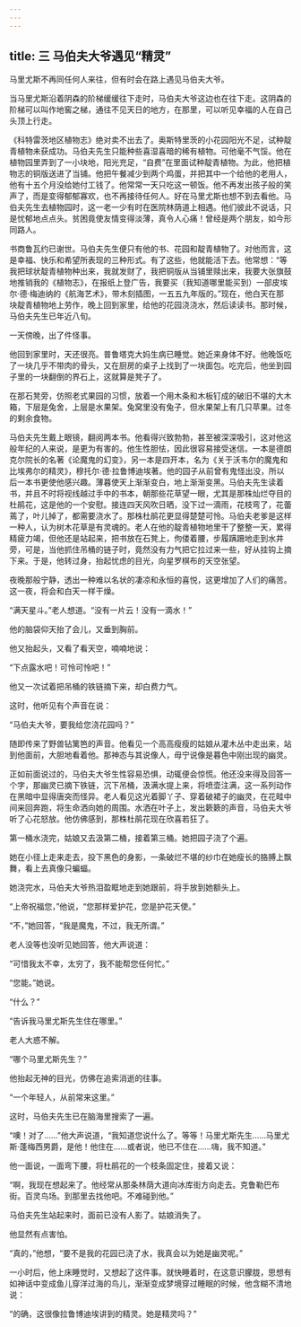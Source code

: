 ```yaml
---
---
---
```

title: 三 马伯夫大爷遇见“精灵”
---




马里尤斯不再同任何人来往，但有时会在路上遇见马伯夫大爷。

当马里尤斯沿着阴森的阶梯缓缓往下走时，马伯夫大爷这边也在往下走。这阴森的阶梯可以叫作地窖之梯，通往不见天日的地方，在那里，可以听见幸福的人在自己头顶上行走。

《科特雷茨地区植物志》绝对卖不出去了。奥斯特里茨的小花园阳光不足，试种靛青植物未获成功。马伯夫先生只能种些喜湿喜暗的稀有植物。可他毫不气馁。他在植物园里弄到了一小块地，阳光充足，“自费”在里面试种靛青植物。为此，他把植物志的铜版送进了当铺。他把午餐减少到两个鸡蛋，并把其中一个给他的老用人，他有十五个月没给她付工钱了。他常常一天只吃这一顿饭。他不再发出孩子般的笑声了，而是变得郁郁寡欢，也不再接待任何人。好在马里尤斯也想不到去看他。马伯夫先生去植物园时，这一老一少有时在医院林荫道上相遇。他们彼此不说话，只是忧郁地点点头。贫困竟使友情变得淡薄，真令人心痛！曾经是两个朋友，如今形同路人。

书商鲁瓦约已谢世。马伯夫先生便只有他的书、花园和靛青植物了。对他而言，这是幸福、快乐和希望所表现的三种形式。有了这些，他就能活下去。他常想：“等我把球状靛青植物种出来，我就发财了，我把铜版从当铺里赎出来，我要大张旗鼓地推销我的《植物志》，在报纸上登广告，我要买（我知道哪里能买到）一部皮埃尔·德·梅迪纳的《航海艺术》，带木刻插图，一五五九年版的。”现在，他白天在那块靛青植物地上劳作，晚上回到家里，给他的花园浇浇水，然后读读书。那时候，马伯夫先生已年近八旬。

一天傍晚，出了件怪事。

他回到家里时，天还很亮。普鲁塔克大妈生病已睡觉。她近来身体不好。他晚饭吃了一块几乎不带肉的骨头，又在厨房的桌子上找到了一块面包。吃完后，他坐到园子里的一块翻倒的界石上，这就算是凳子了。

在那石凳旁，仿照老式果园的习惯，放着一个用木条和木板钉成的破旧不堪的大木箱，下层是兔舍，上层是水果架。兔窝里没有兔子，但水果架上有几只苹果。过冬的剩余食物。

马伯夫先生戴上眼镜，翻阅两本书。他看得兴致勃勃，甚至被深深吸引，这对他这般年纪的人来说，是更为有害的。他生性胆怯，因此很容易接受迷信。一本是德朗克尔院长的名著《论魔鬼的幻变》，另一本是四开本，名为《关于沃韦尔的魔鬼和比埃弗尔的精灵》，穆托尔·德·拉鲁博迪埃著。他的园子从前曾有鬼怪出没，所以后一本书更使他感兴趣。薄暮使天上渐渐变白，地上渐渐变黑。马伯夫先生读着书，并且不时将视线越过手中的书本，朝那些花草望一眼，尤其是那株灿烂夺目的杜鹃花，这是他的一个安慰。接连四天风吹日晒，没下过一滴雨，花枝弯了，花蕾蔫了，叶儿掉了，都需要浇水了。那株杜鹃花更显得楚楚可怜。马伯夫老爹是这样一种人，认为树木花草是有灵魂的。老人在他的靛青植物地里干了整整一天，累得精疲力竭，但他还是站起来，把书放在石凳上，佝偻着腰，步履蹒跚地走到水井旁，可是，当他抓住吊桶的链子时，竟然没有力气把它拉过来一些，好从挂钩上摘下来。于是，他转过身，抬起忧虑的目光，向星罗棋布的天空张望。

夜晚那般宁静，透出一种难以名状的凄凉和永恒的喜悦，这更增加了人们的痛苦。这一夜，将会和白天一样干燥。

“满天星斗。”老人想道。“没有一片云！没有一滴水！”

他的脑袋仰天抬了会儿，又垂到胸前。

他又抬起头，又看了看天空，喃喃地说：

“下点露水吧！可怜可怜吧！”

他又一次试着把吊桶的铁链摘下来，却白费力气。

这时，他听见有个声音在说：

“马伯夫大爷，要我给您浇花园吗？”

随即传来了野兽钻篱笆的声音。他看见一个高高瘦瘦的姑娘从灌木丛中走出来，站到他面前，大胆地看着他。那神态与其说像人，毋宁说像是暮色中刚出现的幽灵。

正如前面说过的，马伯夫大爷生性容易恐惧，动辄便会惊慌。他还没来得及回答一个字，那幽灵已摘下铁链，沉下吊桶，汲满水提上来，将喷壶注满，这一系列动作在黑暗中显得唐突而怪异。老人看见这光着脚丫子、穿着破裙子的幽灵，在花畦中间来回奔跑，将生命洒向她的周围。水洒在叶子上，发出簌簌的声音，马伯夫大爷听了心花怒放。他仿佛感到，那株杜鹃花现在欣喜若狂了。

第一桶水浇完，姑娘又去汲第二桶，接着第三桶。她把园子浇了个遍。

她在小径上走来走去，投下黑色的身影，一条破烂不堪的纱巾在她瘦长的胳膊上飘舞，看上去真像只蝙蝠。

她浇完水，马伯夫大爷热泪盈眶地走到她跟前，将手放到她额头上。

“上帝祝福您，”他说，“您那样爱护花，您是护花天使。”

“不，”她回答，“我是魔鬼，不过，我无所谓。”

老人没等也没听见她回答，他大声说道：

“可惜我太不幸，太穷了，我不能帮您任何忙。”

“您能。”她说。

“什么？”

“告诉我马里尤斯先生住在哪里。”

老人大惑不解。

“哪个马里尤斯先生？”

他抬起无神的目光，仿佛在追索消逝的往事。

“一个年轻人，从前常来这里。”

这时，马伯夫先生已在脑海里搜索了一遍。

“噢！对了……”他大声说道，“我知道您说什么了。等等！马里尤斯先生……马里尤斯·蓬梅西男爵，是他！他住在……或者说，他已不住在……嗨，我不知道。”

他一面说，一面弯下腰，将杜鹃花的一个枝条固定住，接着又说：

“啊，我现在想起来了。他经常从那条林荫大道向冰库街方向走去。克鲁勒巴布街。百灵鸟场。到那里去找他吧。不难碰到他。”

马伯夫先生站起来时，面前已没有人影了。姑娘消失了。

他显然有点害怕。

“真的，”他想，“要不是我的花园已浇了水，我真会以为她是幽灵呢。”

一小时后，他上床睡觉时，又想起了这件事。就快睡着时，在这意识朦胧，思想有如神话中变成鱼儿穿洋过海的鸟儿，渐渐变成梦境穿过睡眠的时候，他含糊不清地说：

“的确，这很像拉鲁博迪埃讲到的精灵。她是精灵吗？”
